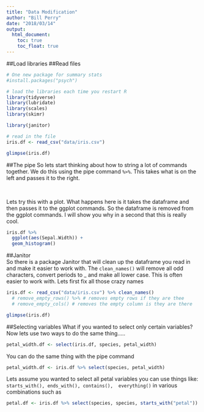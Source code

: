 ```yaml
---
title: "Data Modification"
author: "Bill Perry"
date: "2018/03/14"
output:
  html_document:
    toc: true
    toc_float: true
---
```


##Load libraries
##Read files

```r
# One new package for summary stats
#install.packages("psych")

# load the libraries each time you restart R
library(tidyverse)
library(lubridate)
library(scales)
library(skimr)

library(janitor)

# read in the file
iris.df <- read_csv("data/iris.csv")

glimpse(iris.df)
```

##The pipe
So lets start thinking about how to string a lot of commands together. We do this using the pipe command ```%>%```. This takes what is on the left and passes it to the right.    

<br>    
  
Lets try this with a plot.  What happens here is it takes the dataframe and then passes it to the ggplot commands. So the dataframe is removed from the ggplot commands. I will show you why in a second that this is really cool.

```r
iris.df %>% 
  ggplot(aes(Sepal.Width)) +
  geom_histogram()
```


##Janitor     
So there is a package Janitor that will clean up the dataframe you read in and make it easier to work with. The ```clean_names()``` will remove all odd characters, convert periods to _ and make all lower case. This is often easier to work with. 
Lets first fix all those crazy names
```r
iris.df <- read_csv("data/iris.csv") %>% clean_names()
  # remove_empty_rows() %>% # removes empty rows if they are thee
  # remove_empty_cols() # removes the empty column is they are there

glimpse(iris.df)

```

##Selecting variables
What if you wanted to select only certain variables? Now lets use two ways to do the same thing.....

```r
petal_width.df <- select(iris.df, species, petal_width)
```



You can do the same thing with the pipe command   
```r
petal_width.df <- iris.df %>% select(species, petal_width)
```

Lets assume you wanted to select all petal variables you can use things like: 
````starts_with(), ends_with(), contains(),  everything()```` in various combinations such as

```r
petal.df <- iris.df %>% select(species, species, starts_with("petal"))
```













   
   

<!-- Global Site Tag (gtag.js) - Google Analytics -->
<script async src="https://www.googletagmanager.com/gtag/js?id=UA-88373117-4"></script>
<script>
  window.dataLayer = window.dataLayer || [];
  function gtag(){dataLayer.push(arguments)};
  gtag('js', new Date());

  gtag('config', 'UA-88373117-4');
</script>
